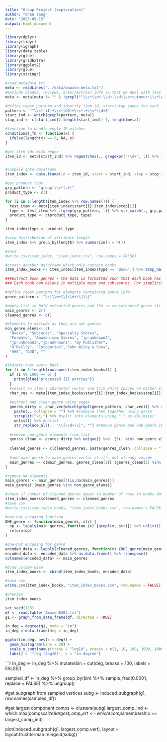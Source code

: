 ```yaml
---
title: "Group Project (exploration)"
author: "Chen Yang"
date: "2023-09-15"
output: html_document
---
```


```r
library(dplyr)
library(tidyr)
library(igraph)
library(data.table)
library(glue)
library(gridExtra)
library(ggplot2)
library(glue)
library(stringr)
```


```r
#read metadata txt
meta <- readLines("../data/amazon-meta.txt")
#exclude blanks, reviews, actor/actress info so that we deal with less data
meta <- meta[meta != "" & !grepl("^\\s*\\d+-\\d+-\\d+\\s*cutomer:\\s*[A-Za-z0-9]+", meta) & !grepl("\\|Actors & Actresses\\[\\d+\\]\\|[^|]*", meta)]

#define regex pattern and identify item id, start/stop index for each item
pattern <- "^\\s*[iI]+\\s*[dD]+\\s*:+\\s*\\d+$"
start_ind <- which(grepl(pattern, meta))
stop_ind <- c(start_ind[2:length(start_ind)]-1, length(meta))

#function to handle empty ID matches
conditional_fn <- function(x) {
  ifelse(length(x) == 0, NA, x)
}

#get item ids with regex
item_id <- meta[start_ind] %>% regmatches(., gregexpr("\\d+", .)) %>% lapply(., conditional_fn) %>% unlist()


#compile into dataframe
item_index <- data.frame(id = item_id, start = start_ind, stop = stop_ind, length = stop_ind - start_ind + 1)

#get product type
grp_pattern <- "group:\\s*(.+)"
product_type <- c()

for (i in 1:length(item_index %>% row.names())) {
  test_item <- meta[item_index$start[i]:item_index$stop[i]]
  type <- test_item %>% .[grep(grp_pattern, .)] %>% str_match(., grp_pattern) %>% .[2]
  product_type <- c(product_type, type)
}

item_index$type <- product_type

#view distribution of attribute length
item_index %>% group_by(length) %>% summarize(n = n())

#save
#write.csv(item_index, "item_index.csv", row.names = FALSE)
```

```r
#create another dataframe which only contain books
item_index_books <- item_index[item_index$type == "Book",] %>% drop_na()

###Extract book genres - the data is formatted such that each book has a main genre, followed by a bunch of sub-genres. 
### Each book can belong in multiple main and sub-genres. For simplicity, we'll only be looking at the main genre as there are too many sub-genres

#define regex pattern for elements containing genre info
genre_pattern <- "\\|\\w+\\[\\d+\\]\\|"

#empty list to hold extracted genres and the re-concatenated genre string
main_genres <- c()
cleaned_genres <- c()

#elements to exclude as they are not genres
non_genre_elems<- c(
  "Books", "Subjects", "Specialty Stores", 
  "Formats", "Amazon.com Stores", "jp-unknown2", 
  "jp-unknown3","jp-unknown1", "By Publisher", 
  "O'Reilly", "Categories","John Wiley & Sons",
  "VHS", "DVD", ""
)

#iterate over every book
for (i in 1:length(row.names(item_index_books))) {
  if (i %% 1000 == 0) {
    print(glue("processed {i} entries"))
  }
  #select an item's character vector and trim white spaces on either side of each element
  char_vec <- meta[item_index_books$start[i]:item_index_books$stop[i]] %>% trimws()
  
  #extract and clean genre using regex
  genres_dirty <- char_vec[which(grepl(genre_pattern, char_vec))] %>% #select the elements which contain genre info
    paste(., collapse = "") %>% #combine them together using paste
    strsplit("\\|") %>% #split into elements using "|" as delimiter
    unlist() %>% #unlist
    str_replace_all(., "\\[\\d+\\]", "") #remove genre and sub-genre ID
  
  #remove non-genre elements from list
  genres_clean <- genres_dirty %>% unique() %>% .[!(. %in% non_genre_elems)]
  
  cleaned_genres <- c(cleaned_genres, paste(genres_clean, collapse = "|"))
  
  #add main genre to main_genres vector if it's not already inside
  main_genres <- c(main_genres, genres_clean[1][!(genres_clean[1] %in% main_genres)])
}

#remove NA elements
main_genres <- main_genres[!(is.na(main_genres))]
main_genres[!(main_genres %in% non_genre_elems)]

#check if number of cleaned genres equal to number of rows in books dataframe
item_index_books$cleaned_genres <- cleaned_genres
#save csv
#write.csv(item_index_books, "item_index_books.csv", row.names = FALSE)
```


```r
#one-hot encoding function
OHE_genre <- function(main_genres, str) {
  op <- lapply(main_genres, function (x) {grepl(x, str)}) %>% unlist() %>% as.numeric()
  return(op)
}

#one-hot encoding for genre
encoded_data <- lapply(cleaned_genres, function(x) {OHE_genre(main_genres, x)})
encoded_data <- encoded_data %>% as.data.frame() %>% transpose()
colnames(encoded_data) <- main_genres

#bind column-wise
item_index_books <- cbind(item_index_books, encoded_data)

#save csv
write.csv(item_index_books, "item_index_books.csv", row.names = FALSE)

#preview
item_index_books
```


```r
set.seed(123)
df <- read.table('Amazon0302.txt')
g1 <- graph_from_data_frame(df, directed = TRUE)
```

```r
in_deg = degree(g1, mode = "in")
in_deg = data.frame(deg = in_deg)

ggplot(in_deg, aes(x = deg)) +
  geom_histogram(bins = 20) +
  scale_y_continuous(trans = "log10", breaks = c(1, 10, 100, 1000, 100000)) +
  labs(y = 'freq (log10)', x = 'in degree')
```

```r
in_deg <- in_deg %>% mutate(bin = cut(deg, breaks = 100, labels = FALSE))

sampled_df <- in_deg %>%
  group_by(bin) %>%
  sample_frac(0.0001, replace = FALSE) %>%
  ungroup()

#get subgraph from sampled vertices
subg <- induced_subgraph(g1, row.names(sampled_df))

#get largest component
comps <- clusters(subg)
largest_comp_ind <- which.max(comps$csize)
largest_comp_vert <- which(comps$membership == largest_comp_ind)

plot(induced_subgraph(g1, largest_comp_vert), layout = layout.fruchterman.reingold(subg))
``
